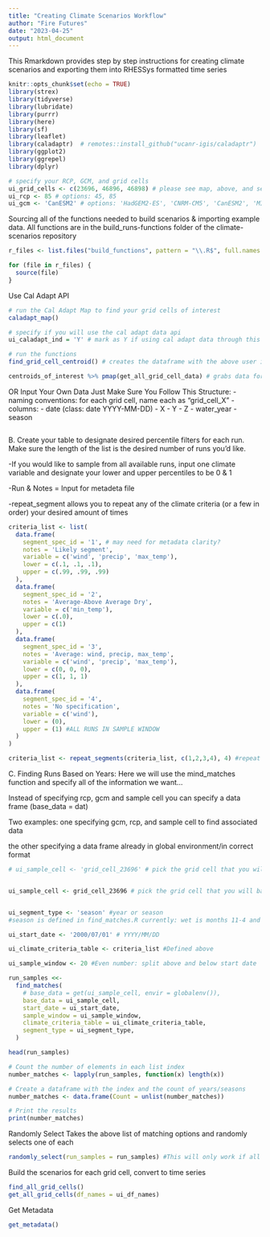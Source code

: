 ```yaml
---
title: "Creating Climate Scenarios Workflow"
author: "Fire Futures"
date: "2023-04-25"
output: html_document
---
```


This Rmarkdown provides step by step instructions for creating climate scenarios and exporting them into RHESSys formatted time series 

```r
knitr::opts_chunk$set(echo = TRUE)
library(strex)
library(tidyverse)
library(lubridate)
library(purrr)
library(here)
library(sf)
library(leaflet)
library(caladaptr)  # remotes::install_github("ucanr-igis/caladaptr")
library(ggplot2)
library(ggrepel)
library(dplyr)
```

```r
# specify your RCP, GCM, and grid cells
ui_grid_cells <- c(23696, 46896, 46898) # please see map, above, and select grid cells of interest in the format c(23696, 46896)
ui_rcp <- 85 # options: 45, 85
ui_gcm <- 'CanESM2' # options: 'HadGEM2-ES', 'CNRM-CM5', 'CanESM2', 'MIROC5'
```

Sourcing all of the functions needed to build scenarios & importing example data. All functions are in the build_runs-functions folder of the climate-scenarios repository
```r
r_files <- list.files("build_functions", pattern = "\\.R$", full.names = TRUE)

for (file in r_files) {
  source(file)
}
```

Use Cal Adapt API
```r
# run the Cal Adapt Map to find your grid cells of interest
caladapt_map()

# specify if you will use the cal adapt data api
ui_caladapt_ind = 'Y' # mark as Y if using cal adapt data through this api. if uploading your own data, no need to run this line.

# run the functions
find_grid_cell_centroid() # creates the dataframe with the above user inputs that the get_all_grid_cell_data() function will use to grab data for

centroids_of_interest %>% pmap(get_all_grid_cell_data) # grabs data for all grid cells 
```

OR Input Your Own Data
Just Make Sure You Follow This Structure:
- naming conventions: for each grid cell, name each as "grid_cell_X"
- columns:
  - date (class: date YYYY-MM-DD)
  - X
  - Y
  - Z
  - water_year
  - season
```r

```

B. Create your table to designate desired percentile filters for each run. Make sure the length of the list is the desired number of runs you'd like. 

-If you would like to sample from all available runs, input one climate variable and designate your lower and upper percentiles to be 0 & 1

-Run & Notes = Input for metadeta file

-repeat_segment allows you to repeat any of the climate criteria (or a few in order) your desired amount of times

```r
criteria_list <- list(
  data.frame(
    segment_spec_id = '1', # may need for metadata clarity?
    notes = 'Likely segment',
    variable = c('wind', 'precip', 'max_temp'),
    lower = c(.1, .1, .1),
    upper = c(.99, .99, .99)
  ),
  data.frame(
    segment_spec_id = '2',
    notes = 'Average-Above Average Dry',
    variable = c('min_temp'),
    lower = c(.0),
    upper = c(1)
  ),
  data.frame(
    segment_spec_id = '3',
    notes = 'Average: wind, precip, max_temp',
    variable = c('wind', 'precip', 'max_temp'),
    lower = c(0, 0, 0),
    upper = c(1, 1, 1)
  ),
  data.frame(
    segment_spec_id = '4',
    notes = 'No specification',
    variable = c('wind'),
    lower = (0),
    upper = (1) #ALL RUNS IN SAMPLE WINDOW 
  )
)

criteria_list <- repeat_segments(criteria_list, c(1,2,3,4), 4) #repeat 1-4 four times 
```

C. Finding Runs Based on Years: Here we will use the mind_matches function and specify all of the information we want...

Instead of specifying rcp, gcm and sample cell you can specify a data frame (base_data = dat)

Two examples: 
one specifying gcm, rcp, and sample cell to find associated data

the other specifying a data frame already in global environment/in correct format 

```r
# ui_sample_cell <- 'grid_cell_23696' # pick the grid cell that you will base all your filtering off of. use '' for metadata purposes


ui_sample_cell <- grid_cell_23696 # pick the grid cell that you will base all your filtering off of. use '' for metadata purposes


ui_segment_type <- 'season' #year or season
#season is defined in find_matches.R currently: wet is months 11-4 and dry 5-10

ui_start_date <- '2000/07/01' # YYYY/MM/DD

ui_climate_criteria_table <- criteria_list #Defined above 

ui_sample_window <- 20 #Even number: split above and below start date 

run_samples <<-
  find_matches(
    # base_data = get(ui_sample_cell, envir = globalenv()),
    base_data = ui_sample_cell,
    start_date = ui_start_date, 
    sample_window = ui_sample_window,
    climate_criteria_table = ui_climate_criteria_table, 
    segment_type = ui_segment_type,
  )

head(run_samples)

# Count the number of elements in each list index
number_matches <- lapply(run_samples, function(x) length(x))

# Create a dataframe with the index and the count of years/seasons
number_matches <- data.frame(Count = unlist(number_matches))

# Print the results
print(number_matches)
```

Randomly Select
Takes the above list of matching options and randomly selects one of each
```r
randomly_select(run_samples = run_samples) #This will only work if all segments have something to sample from
```


Build the scenarios for each grid cell, convert to time series
```r
find_all_grid_cells()
get_all_grid_cells(df_names = ui_df_names)
```

Get Metadata
```r
get_metadata() 
```




